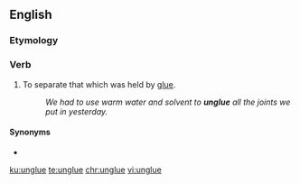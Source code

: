 ==English==

===Etymology===
{{prefix|un|glue|lang=en}}

===Verb===
{{en-verb|unglues|ungluing|pres_ptc2=unglueing|unglued|unglued}}

# To separate that which was held by [[glue]].
#: ''We had to use warm water and solvent to '''unglue''' all the joints we put in yesterday.''

====Synonyms====
* {{l|en|deglutinate}}

[[ku:unglue]]
[[te:unglue]]
[[chr:unglue]]
[[vi:unglue]]